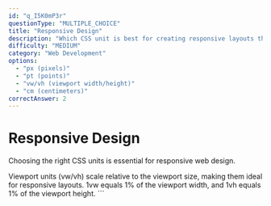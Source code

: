 ```yaml
---
id: "q_I5K0mP3r"
questionType: "MULTIPLE_CHOICE"
title: "Responsive Design"
description: "Which CSS unit is best for creating responsive layouts that scale with the viewport?"
difficulty: "MEDIUM"
category: "Web Development"
options:
  - "px (pixels)"
  - "pt (points)"
  - "vw/vh (viewport width/height)"
  - "cm (centimeters)"
correctAnswer: 2
---
```


# Responsive Design

Choosing the right CSS units is essential for responsive web design.

Viewport units (vw/vh) scale relative to the viewport size, making them ideal for responsive layouts. 1vw equals 1% of the viewport width, and 1vh equals 1% of the viewport height.
\`\`\`
